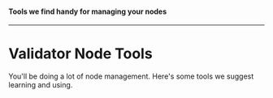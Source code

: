 #### Tools we find handy for managing your nodes
---

# Validator Node Tools

You'll be doing a lot of node management. Here's some tools we suggest learning and using.

